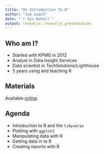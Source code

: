 ```yaml
---
title: "An Introduction To R"
author: "Jim Leach"
date: "`r Sys.Date()`"
output: revealjs::revealjs_presentation
---
```


## Who am I?

* Started with KPMG in 2012
* Analyst in Data Insight Services
* Data scientist in TechSolutions/Lighthouse
* 5 years using and teaching R

## Materials

Available
[online](https://hdp-service.uk.kworld.kpmg.com/stash/projects/JL/repos/r-training/browse).

## Agenda

* Introduction to R and the `tidyverse` 
* Plotting with `ggplot2`
* Manipulating data with R
* Getting data in to R
* Creating reports with R

## 




